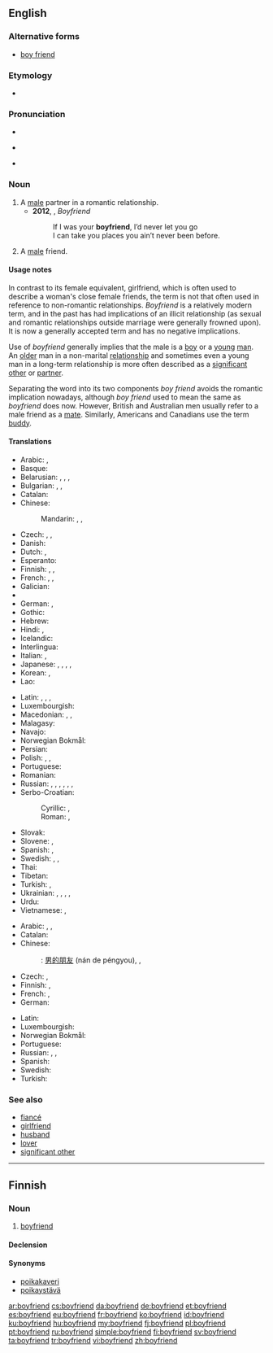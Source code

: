 ==English==

===Alternative forms===
* [[boy friend]] {{qualifier|dated}}

===Etymology===
* {{compound|boy|friend}}

===Pronunciation===
* {{IPA|/ˈbɔɪ.ˌfrɛnd/|lang=en}}
* {{a|US}} {{IPA|/ˈbɔɪ.ˌfrɛnd/|/ˈbɔɪ.ˌfrɪnd/}}
* {{audio|En-us-boyfriend.ogg|Audio (US)}}

===Noun===
{{en-noun}}

# A [[male]] partner in a romantic relationship.
#* '''2012''', {{w|Justin Bieber}}, ''Boyfriend''
#*: If I was your '''boyfriend''', I’d never let you go<br>I can take you places you ain’t never been before.
# A [[male]] friend.

====Usage notes====
In contrast to its female equivalent, girlfriend, which is often used to describe a woman's close female friends, the term is not that often used in reference to non-romantic relationships. ''Boyfriend'' is a relatively modern term, and in the past has had implications of an illicit relationship (as sexual and romantic relationships outside marriage were generally frowned upon). It is now a generally accepted term and has no negative implications.

Use of ''boyfriend'' generally implies that the male is a [[boy]] or a [[young]] [[man]]. An [[old]]er man in a non-marital [[relationship]] and sometimes even a young man in a long-term relationship is more often described as a [[significant other]] or [[partner]].

Separating the word into its two components ''boy friend'' avoids the romantic implication nowadays, although ''boy friend'' used to mean the same as ''boyfriend'' does now. However, British and Australian men usually refer to a male friend as a [[mate]]. Similarly, Americans and Canadians use the term [[buddy]].

====Translations====
{{trans-top|male partner in a romantic relationship.}}
* Arabic: {{t-|ar|خليل|m|tr=xalīl}}, {{t-|ar|رفيق|m|tr=rafīq}}
* Basque: {{t+|eu|mutil-lagun}}
* Belarusian: {{t-|be|каханак|m|tr=kaxának|sc=Cyrl}}, {{t-|be|хлопец|m|tr=xlópec|sc=Cyrl}}, {{t-|be|сябар|m|tr=sjábar|sc=Cyrl}}, {{t-|be|прыяцель|m|tr=pryjácel’|sc=Cyrl}}
* Bulgarian: {{t+|bg|гадже|n|tr=gádže}} {{qualifier|boyfriend or girlfriend}}, {{t+|bg|приятел|m|tr=prijátel|sc=Cyrl}}, {{t+|bg|момче|n|tr=momčé|sc=Cyrl}}
* Catalan: {{t-|ca|xicot|m}}
* Chinese:
*: Mandarin: {{t-|cmn|男朋友|tr=nánpéngyou|sc=Hani}}, {{qualifier|boyfriend or [[girlfriend]]}} {{t|cmn|對象|sc=Hani}}, {{t|cmn|对象|tr=duìxiàng|sc=Hani}}
* Czech: {{t+|cs|přítel|m}}, {{t+|cs|kluk|m}}, {{t+|cs|milenec|m}}
* Danish: {{t+|da|kæreste}}
* Dutch: {{t+|nl|vriend|m}}, {{t+|nl|lief|n}}
* Esperanto: {{t-|eo|koramiko}}
* Finnish: {{t+|fi|poikaystävä}}, {{t-|fi|poikakaveri}} {{qualifier|boy}}, {{t+|fi|miesystävä}} {{qualifier|adult}}
* French: {{t+|fr|chum|m}} {{qualifier|Quebec}}, {{t+|fr|copain|m}}, {{t+|fr|petit ami|m}}
* Galician: {{t|gl|noivo|m}}
* {{trreq|Georgian}}
* German: {{t+|de|Freund|m}}, {{t-|de|Boyfriend|m}}
* Gothic: {{tø|got|𐌷𐌿𐌻𐌸𐌰|m|tr=hulþa|sc=Goth}}
* Hebrew: {{t+|he|חבר|m|tr=khaver}}
* Hindi: {{t-|hi|बॉयफ़्रेंड|m|tr=boyfreṇḍ|sc=Deva}}, {{t-|hi|बॉयफ्रेंड|m|tr=boyfreṇḍ, boyphreṇḍ|sc=Deva}}
* Icelandic: {{t+|is|kærasti|m}}
* Interlingua: {{t-|ia|nuptio}}
* Italian: {{t+|it|ragazzo|m}}, {{t+|it|fidanzato|m}}
* Japanese: {{t-|ja|カレ|tr=kare}}<!--Don't remove! it's correct. by User:Carl Daniels-->, {{t+|ja|彼|tr=[[かれ]], [[kare]]}} {{qualifier|it has two meanings, a fiance and he(pronoun).}}, {{t-|ja|彼氏|tr=[[かれし]], [[kareshi]]}}, {{t-|ja|カレシ|tr=kareshi}} <!--Don't remove! it's correct. by User:Carl Daniels -->, {{t-|ja|ボーイフレンド|tr=bōifurendo}}
* Korean: {{t-|ko|남자친구|tr=namja-chingu|sc=Hang}}, {{t-|ko|보이프렌드|tr=boipeurendeu|sc=Kore}}
* Lao: {{t-|lo|ຜູ້ບ່າວ|tr=phuu-baao|sc=Laoo}}
{{trans-mid}}
* Latin: {{t+|la|amans}}, {{t-|la|amator}}, {{t-|la|amiculus}}, {{t+|la|amicus}}
* Luxembourgish: {{t+|lb|Frënd|m}}
* Macedonian: {{t-|mk|момче|n|tr=mómče|sc=Cyrl}}, {{t-|mk|дечко|m|tr=déčko|sc=Cyrl}}, {{t-|mk|пријател|m|tr=prijatel|sc=Cyrl}}
* Malagasy: {{t+|mg|sipa}}
* Navajo: {{tø|nv|hweʼeshkii}}
* Norwegian Bokmål: {{t+|nb|kjæreste|m}}
* Persian: {{t-|fa|دوست‌پسر|tr=dust-pesar|sc=fa-Arab}}
* Polish: {{t+|pl|chłopak|m}}, {{qualifier|colloquial, boyfriend or girlfriend}} {{t+|pl|sympatia|f}}, {{t+|pl|przyjaciel|m}}
* Portuguese: {{t+|pt|namorado|m}}
* Romanian: {{t+|ro|prieten|m}}
* Russian: {{t+|ru|кавалер|m|tr=kavalér}}, {{t+|ru|друг|m|tr=drug}}, {{t+|ru|парень|m|tr=páren’}}, {{t+|ru|возлюбленный|m|tr=vozljúblennyj}}, {{t+|ru|бойфренд|m|tr=bojfrɛ́nd}}, {{t+|ru|ухажёр|m|tr=uxažór}}, {{t+|ru|приятель|m|tr=prijátel’|sc=Cyrl}}
* Serbo-Croatian:
*: Cyrillic: {{t-|sh|дечко|m}}, {{t-|sh|пријатељ|m}}
*: Roman: {{t-|sh|dečko|m}}, {{t-|sh|prijatelj|m}}
* Slovak: {{t-|sk|priateľ|m}}
* Slovene: {{t+|sl|fant|m}}, {{t+|sl|prijatelj|m}}
* Spanish: {{t+|es|novio|m}}, {{qualifier|[[Chile]]}} {{t+|es|pololo|m}}
* Swedish: {{t+|sv|pojkvän}}, {{t+|sv|kille}}, {{t+|sv|käraste|c}}
* Thai: {{t+|th|แฟน|tr=faen|sc=Thai}} {{qualifier|boyfriend or girlfriend}}
* Tibetan: {{t-|bo|དགའ་རོགས|sc=Tibt|tr=dga' rogs}}
* Turkish: {{t-|tr|erkek arkadaş}}, {{t+|tr|sevgili}}
* Ukrainian: {{t+|uk|коханий|m|tr=koxányj|sc=Cyrl}}, {{t+|uk|парубок|m|tr=párubok|sc=Cyrl}}, {{t+|uk|хлопець|m|tr=xlópec’|sc=Cyrl}}, {{t+|uk|друг|m|tr=druh|sc=Cyrl}}, {{t-|uk|приятель|m|tr=pryjátel’|sc=Cyrl}}
* Urdu: {{t-|ur|بوایفرینڈ|m|tr=boyfreṇḍ|sc=ur-Arab}}
* Vietnamese: {{t-|vi|bạn trai}}, {{qualifier|also girlfriend; lover}} {{t+|vi|người yêu}}
{{trans-bottom}}

{{trans-top|male friend}}
* Arabic: {{t-|ar|صديق|m|tr=ṣadīq}}, {{t-|ar|رفيق|m|tr=rafīq}}, {{t-|ar|زميل|m|tr=zamīl}}
* Catalan: {{t+|ca|amic|m}}
* Chinese:
*: {{ttbc|Mandarin}}: {{qualifier|male friend}} [[男]][[的]][[朋友]] (nán de péngyou), {{qualifier|buddy}} {{t-|cmn|哥們兒|sc=Hani}}, {{t-|cmn|哥们儿|tr=gēmenr|sc=Hani}}
* Czech: {{t+|cs|přítel|m}}, {{t+|cs|kamarád|m}}
* Finnish: {{t+|fi|kaveri}}, {{t+|fi|ystävä}}
* French: {{t+|fr|ami|m}}, {{t+|fr|copain|m}}
* German: {{t+|de|Freund|m}}
{{trans-mid}}
* Latin: {{t+|la|amicus|m}}
* Luxembourgish: {{t+|lb|Frënd|m}}
* Norwegian Bokmål: {{t+|nb|venn|m}}
* Portuguese: {{t+|pt|amigo|m}}
* Russian: {{t+|ru|друг|m|tr=drug}}, {{t+|ru|приятель|m|tr=prijátel’}}, {{t+|ru|товарищ|m|tr=továrišč}}
* Spanish: {{t+|es|amigo|m}}
* Swedish: {{t-|sv|killkompis|c}}
* Turkish: {{t+|tr|arkadaş}}
{{trans-bottom}}

===See also===
* [[fiancé]]
* [[girlfriend]]
* [[husband]]
* [[lover]]
* [[significant other]]

----

==Finnish==

===Noun===
{{fi-noun}}

# {{rare|lang=fi}} [[#English|boyfriend]]

====Declension====
{{fi-decl-risti|boyfriend|||ä|i=0}}

====Synonyms====
* [[poikakaveri]]
* [[poikaystävä]]

[[ar:boyfriend]]
[[cs:boyfriend]]
[[da:boyfriend]]
[[de:boyfriend]]
[[et:boyfriend]]
[[es:boyfriend]]
[[eu:boyfriend]]
[[fr:boyfriend]]
[[ko:boyfriend]]
[[id:boyfriend]]
[[ku:boyfriend]]
[[hu:boyfriend]]
[[my:boyfriend]]
[[fj:boyfriend]]
[[pl:boyfriend]]
[[pt:boyfriend]]
[[ru:boyfriend]]
[[simple:boyfriend]]
[[fi:boyfriend]]
[[sv:boyfriend]]
[[ta:boyfriend]]
[[tr:boyfriend]]
[[vi:boyfriend]]
[[zh:boyfriend]]